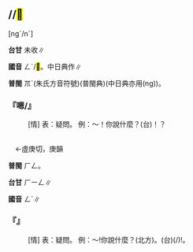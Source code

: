
=={{ruby|嗯|ㄥˊ}}/{{ruby|唔|ㆭˊ}}/<mark>&#xf856c;</mark>==

[ngˊ/nˊ]

'''台甘''' 未收∥

'''國音''' <rt>ㄥˊ</rt>{{ruby|/|ㆭˊ}}/<mark>&#xf856c;</mark>。中日典作{{ruby|：|ㄫㄥˊ}}{{ruby|、|ㄫㄥˇ}}∥

'''普閩''' <rt>ㆭˊ</rt>(朱氏方音符號){{ruby|。|ㄫˊ}}(普閩典)(中日典亦用(ng))。

    

==='''『嗯/{{ruby|唔|ㄥˊ}}』'''===
: [情] 表：疑問。 例：～！你說什麼？(台){{ruby|哈|ㄏㆩˊ}}{{ruby|/|ㄏㆭˊ}}！{{ruby|汝|ㄌㄧˋ}}{{ruby|講|ㄍㆲˋ}}{{ruby|→|ㆣㆲ}}{{ruby|甚|ㄒㄧㆩˋ}}{{ruby|/|ㄙㆩˋ}}{{ruby|麼|ㄇㄧㆷ}}？
    

=={{ruby|哼|ㄥˊ}}==

　←虛庚切，庚韻{{ruby|＝|ㄏㄥ}}

'''普閩''' <rt>ㄏㄥ</rt>{{ruby|/|ㄏㆭ}}。

'''台甘''' <rt>ㄏㄧㄥ</rt>∥

'''國音''' <rt>ㄥˊ</rt>∥

    

==='''『{{ruby|哼|ㄥˊ}}』'''===
: [情] 表：疑問。 例：～!你說什麼？(北方)。(台){{ruby|哼|ㄏㆭˊ}}(/{{ruby|嘿|ㄏㆤˊ}})!{{ruby|汝|ㄌㄧˋ}}{{ruby|講|ㄍㆲˋ}}{{ruby|→|ㄍㆲ}}{{ruby|甚|ㄙㆩˋ}}{{ruby|/|ㄒㄧㆩ˪}}{{ruby|貨|ㄏㆤ˪}}{{ruby|/|ㄏㄨㆤ˪}}。
    
